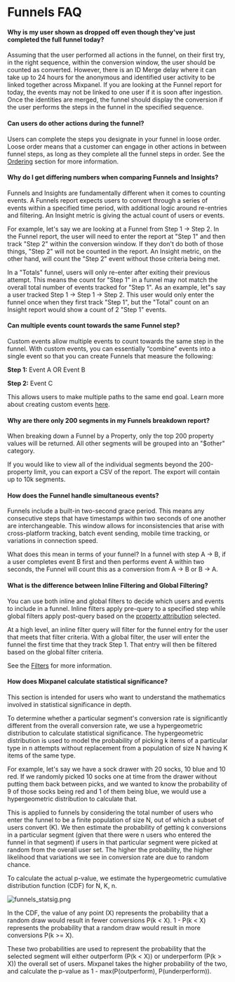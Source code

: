 # Funnels FAQ

#### Why is my user shown as dropped off even though they've just completed the full funnel today?

Assuming that the user performed all actions in the funnel, on their first try, in the right sequence, within the conversion window, the user should be counted as converted. However, there is an ID Merge delay where it can take up to 24 hours for the anonymous and identified user activity to be linked together across Mixpanel. If you are looking at the Funnel report for today, the events may not be linked to one user if it is soon after ingestion. Once the identities are merged, the funnel should display the conversion if the user performs the steps in the funnel in the specified sequence.

#### Can users do other actions during the funnel?

Users can complete the steps you designate in your funnel in loose order. Loose order means that a customer can engage in other actions in between funnel steps, as long as they complete all the funnel steps in order. See the [Ordering](/docs/reports/funnels/funnels-advanced#ordering) section for more information.

#### Why do I get differing numbers when comparing Funnels and Insights?

Funnels and Insights are fundamentally different when it comes to counting events. A Funnels report expects users to convert through a series of events within a specified time period, with additional logic around re-entries and filtering. An Insight metric is giving the actual count of users or events. 

For example, let's say we are looking at a Funnel from Step 1 → Step 2. In the Funnel report, the user will need to enter the report at "Step 1" and then track "Step 2" within the conversion window. If they don't do both of those things, "Step 2" will not be counted in the report. An Insight metric, on the other hand, will count the "Step 2" event without those criteria being met.

In a "Totals" funnel, users will only re-enter after exiting their previous attempt. This means the count for "Step 1" in a funnel may not match the overall total number of events tracked for "Step 1". As an example, let"s say a user tracked Step 1 → Step 1 → Step 2. This user would only enter the funnel once when they first track "Step 1", but the "Total" count on an Insight report would show a count of 2 "Step 1" events.

#### Can multiple events count towards the same Funnel step?

Custom events allow multiple events to count towards the same step in the funnel. With custom events, you can essentially “combine” events into a single event so that you can create Funnels that measure the following:

**Step 1:** Event A OR Event B

**Step 2:** Event C

This allows users to make multiple paths to the same end goal. Learn more about creating custom events [here](/docs/features/custom-events).

#### Why are there only 200 segments in my Funnels breakdown report?

When breaking down a Funnel by a Property, only the top 200 property values will be returned. All other segments will be grouped into an "$other" category.

If you would like to view all of the individual segments beyond the 200-property limit, you can export a CSV of the report. The export will contain up to 10k segments.

#### How does the Funnel handle simultaneous events?

Funnels include a built-in two-second grace period. This means any consecutive steps that have timestamps within two seconds of one another are interchangeable. This window allows for inconsistencies that arise with cross-platform tracking, batch event sending, mobile time tracking, or variations in connection speed.

What does this mean in terms of your funnel? In a funnel with step A → B, if a user completes event B first and then performs event A within two seconds, the Funnel will count this as a conversion from A → B or B → A.

#### What is the difference between Inline Filtering and Global Filtering?

You can use both inline and global filters to decide which users and events to include in a funnel. Inline filters apply pre-query to a specified step while global filters apply post-query based on the [property attribution](/docs/reports/funnels/funnels-advanced#property-attribution) selected. 

At a high level, an inline filter query will filter for the funnel entry for the user that meets that filter criteria. With a global filter, the user will enter the funnel the first time that they track Step 1. That entry will then be filtered based on the global filter criteria.

See the [Filters](/docs/reports/funnels/funnels-advanced#filters) for more information.

#### How does Mixpanel calculate statistical significance?

This section is intended for users who want to understand the mathematics involved in statistical significance in depth.

To determine whether a particular segment's conversion rate is significantly different from the overall conversion rate, we use a hypergeometric distribution to calculate statistical significance. The hypergeometric distribution is used to model the probability of picking k items of a particular type in n attempts without replacement from a population of size N having K items of the same type.

For example, let's say we have a sock drawer with 20 socks, 10 blue and 10 red. If we randomly picked 10 socks one at time from the drawer without putting them back between picks, and we wanted to know the probability of 9 of those socks being red and 1 of them being blue, we would use a hypergeometric distribution to calculate that.

This is applied to funnels by considering the total number of users who enter the funnel to be a finite population of size N, out of which a subset of users convert (K). We then estimate the probability of getting k conversions in a particular segment (given that there were n users who entered the funnel in that segment) if users in that particular segment were picked at random from the overall user set. The higher the probability, the higher likelihood that variations we see in conversion rate are due to random chance.

To calculate the actual p-value, we estimate the hypergeometric cumulative distribution function (CDF) for N, K, n.

![funnels_statsig.png](/funnels_statsig.png)

In the CDF, the value of any point (X) represents the probability that a random draw would result in fewer conversions P(k < X). 1 - P(k < X) represents the probability that a random draw would result in more conversions P(k >= X).

These two probabilities are used to represent the probability that the selected segment will either outperform (P(k < X)) or underperform (P(k > X)) the overall set of users. Mixpanel takes the higher probability of the two, and calculate the p-value as 1 - max(P(outperform), P(underperform)).